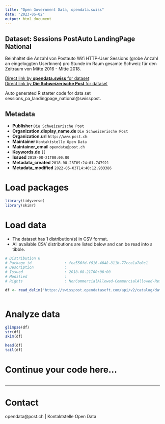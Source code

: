 ```yaml
---
title: "Open Government Data, opendata.swiss"
date: "2023-06-02"
output: html_document
---
```


## Dataset: Sessions PostAuto LandingPage National

Beinhaltet die Anzahl von Postauto Wifi HTTP-User Sessions (grobe Anzahl an eingeloggten UserInnen) pro Stunde im Raum gesamte Schweiz für den Zeitraum von Mitte 2016 - Mitte 2018.

[Direct link by **opendata.swiss** for dataset](https://opendata.swiss/de/dataset/sessions-postauto-landingpage-national)<br>
[Direct link by **Die Schweizerische Post** for dataset](https://swisspost.opendatasoft.com/explore/dataset/sessions_pa_landingpage_national)

Auto generated R starter code for data set sessions_pa_landingpage_national@swisspost.

## Metadata

- **Publisher** `Die Schweizerische Post`
- **Organization.display_name.de** `Die Schweizerische Post`
- **Organization.url** `http://www.post.ch`
- **Maintainer** `Kontaktstelle Open Data`
- **Maintainer_email** `opendata@post.ch`
- **Keywords.de** `[]`
- **Issued** `2018-08-21T00:00:00`
- **Metadata_created** `2018-08-23T09:24:01.747921`
- **Metadata_modified** `2022-05-03T14:40:12.933386`


# Load packages

```r

library(tidyverse)
library(skimr)

```

# Load data

-   The dataset has 1 distribution(s) in CSV format.
-   All available CSV distributions are listed below and can be read into a tibble.

```r

# Distribution 0
# Package_id               : fea556fd-f616-4048-811b-77cca1a7e0c1
# Description              : 
# Issued                   : 2018-08-21T00:00:00
# Modified                 : 
# Rights                   : NonCommercialAllowed-CommercialAllowed-ReferenceRequired

df <- read_delim('https://swisspost.opendatasoft.com/api/v2/catalog/datasets/sessions_pa_landingpage_national/exports/csv')



```

# Analyze data

```r

glimpse(df)
str(df)
skim(df)

head(df)
tail(df)

```

# Continue your code here...

```r

```

------------------------------------------------------------------------

# Contact

opendata@post.ch | Kontaktstelle Open Data
